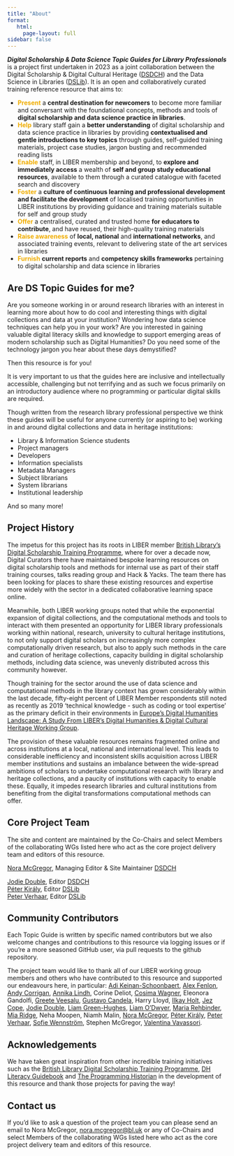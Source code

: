 ```yaml
---
title: "About"
format: 
   html:
     page-layout: full
sidebar: false
---
```

_**Digital Scholarship & Data Science Topic Guides for Library Professionals**_ is a project first undertaken in 2023 as a joint collaboration between the Digital Scholarship & Digital Cultural Heritage ([DSDCH](https://libereurope.eu/working-group/digital-scholarship-and-digital-cultural-heritage-collections-working-group/)) and the Data Science in Libraries ([DSLib](https://libereurope.eu/working-group/liber-data-science-in-libraries-working-group/)).  It is an open and collaboratively curated training reference resource that aims to:

- <span style="color:#f0ad00;">**Present**</span> a **central destination for newcomers** to become more familiar and conversant with the foundational concepts, methods and tools of **digital scholarship and data science practice in libraries**.<br>
- <span style="color:#f0ad00;">**Help**</span> library staff gain a **better understanding** of digital scholarship and data science practice in libraries by providing **contextualised and gentle introductions to key topics** through guides, self-guided training materials, project case studies, jargon busting and recommended reading lists
- <span style="color:#f0ad00;">**Enable**</span> staff, in LIBER membership and beyond, to **explore and immediately access** a wealth of **self and group study educational resources**, available to them through a curated catalogue with faceted search and discovery
- <span style="color:#f0ad00;">**Foster**</span> a **culture of continuous learning and professional development and facilitate the development** of localised training opportunities in LIBER institutions by providing guidance and training materials suitable for self and group study
- <span style="color:#f0ad00;">**Offer**</span> a centralised, curated and trusted home **for educators to contribute**, and have reused, their high-quality training materials
- <span style="color:#f0ad00;">**Raise awareness**</span> of **local, national** and **international networks**, and associated training events, relevant to delivering state of the art services in libraries
- <span style="color:#f0ad00;">**Furnish**</span> **current reports** and **competency skills frameworks** pertaining to digital scholarship and data science in libraries
 
## Are **DS Topic Guides** for me?

Are you someone working in or around research libraries with an interest in learning more about how to do cool and interesting things with digital collections and data at your institution? Wondering how data science techniques can help you in your work? Are you interested in gaining valuable digital literacy skills and knowledge to support emerging areas of modern scholarship such as Digital Humanities? Do you need some of the technology jargon you hear about these days demystified?

Then this resource is for you!

It is very important to us that the guides here are inclusive and intellectually accessible, challenging but not terrifying and as such we focus primarily on an introductory audience where no programming or particular digital skills are required.

Though written from the research library professional perspective we think these guides will be useful for anyone currently (or aspiring to be) working in and around digital collections and data in heritage institutions:

- Library & Information Science students
- Project managers
- Developers
- Information specialists
- Metadata Managers
- Subject librarians
- System librarians
- Institutional leadership

And so many more!



## Project History 

The impetus for this project has its roots in LIBER member [British Library’s Digital Scholarship Training Programme](https://web.archive.org/web/20230513003720/https://www.bl.uk/projects/digital-scholarship-training-programme/), where for over a decade now, Digital Curators there have maintained bespoke learning resources on digital scholarship tools and methods for internal use as part of their staff training courses, talks reading group and Hack & Yacks. The team there has been looking for places to share these existing resources and expertise more widely with the sector in a dedicated collaborative learning space online.

Meanwhile, both LIBER working groups noted that while the exponential expansion of digital collections, and the computational methods and tools to interact with them presented an opportunity for LIBER library professionals working within national, research, university to cultural heritage institutions, to not only support digital scholars on increasingly more complex computationally driven research, but also to apply such methods in the care and curation of heritage collections, capacity building in digital scholarship methods, including data science, was unevenly distributed across this community however.

Though training for the sector around the use of data science and computational methods in the library context has grown considerably within the last decade, fifty-eight percent of LIBER Member respondents still noted as recently as 2019 ‘technical knowledge - such as coding or tool expertise’ as the primary deficit in their environments in [Europe's Digital Humanities Landscape: A Study From LIBER's Digital Humanities & Digital Cultural Heritage Working Group](https://zenodo.org/record/3247286#.ZGXqS7XMJjS).

The provision of these valuable resources remains fragmented online and across institutions at a local, national and international level. This leads to considerable inefficiency and inconsistent skills acquisition across LIBER member institutions and sustains an imbalance between the wide-spread ambitions of scholars to undertake computational research with library and heritage collections, and a paucity of institutions with capacity to enable these. Equally, it impedes research libraries and cultural institutions from benefiting from the digital transformations computational methods can offer.

## Core Project Team  

The site and content are maintained by the Co-Chairs and select Members of the collaborating WGs listed here who act as the core project delivery team and editors of this resource.

[Nora McGregor](https://libereurope.eu/member/nora-mcgregor/), Managing Editor & Site Maintainer [DSDCH](https://libereurope.eu/working-group/digital-scholarship-and-digital-cultural-heritage-collections-working-group/) 

[Jodie Double](https://libereurope.eu/member/jodie-double/), Editor [DSDCH](https://libereurope.eu/working-group/digital-scholarship-and-digital-cultural-heritage-collections-working-group/)  
[Péter Király](https://libereurope.eu/member/peter-kiraly-phd/), Editor [DSLib](https://libereurope.eu/working-group/liber-data-science-in-libraries-working-group/)  
[Peter Verhaar](https://libereurope.eu/member/peter_verhaar/), Editor [DSLib](https://libereurope.eu/working-group/liber-data-science-in-libraries-working-group/)

## Community Contributors 

Each Topic Guide is written by specific named contributors but we also welcome changes and contributions to this resource via logging issues or if you’re a more seasoned GitHub user, via pull requests to the github repository. 

The project team would like to thank all of our LIBER working group members and others who have contributed to this resource and supported our endeavours here, in particular: [Adi Keinan-Schoonbaert](https://libereurope.eu/member/adi-keinan-schoonbaert/), [Alex Fenlon](https://libereurope.eu/member/alex-fenlon/), [Andy Corrigan](https://libereurope.eu/member/andy-corrigan/), [Annika Lindh](https://libereurope.eu/member/annika-lindh/), Corine Deliot, [Cosima Wagner](https://libereurope.eu/member/cosima-wagner/), Eleonora Gandolfi, [Greete Veesalu](https://libereurope.eu/member/greete-veesalu/), [Gustavo Candela](https://libereurope.eu/member/gustavo-candela/), Harry Lloyd, [Ilkay Holt](https://libereurope.eu/member/ilkay-holt/), [Jez Cope](https://libereurope.eu/member/jez-cope/), [Jodie Double](https://libereurope.eu/member/jodie-double/), [Liam Green-Hughes](https://libereurope.eu/member/liam-green-hughes/), [Liam O'Dwyer](https://libereurope.eu/member/liam-odwyer/), [Maria Rehbinder](https://libereurope.eu/member/maria-rehbinder/), [Mia Ridge](https://libereurope.eu/member/mia-ridge/), Neha Moopen, Niamh Malin, [Nora McGregor](https://libereurope.eu/member/nora-mcgregor/), [Péter Király](https://libereurope.eu/member/peter-kiraly-phd/), [Peter Verhaar](https://libereurope.eu/member/peter_verhaar/), [Sofie Wennström](https://libereurope.eu/member/sofie-wennstrom/), Stephen McGregor, [Valentina Vavassori](https://libereurope.eu/member/valentina-vavassori/).

## Acknowledgements

We have taken great inspiration from other incredible training initiatives such as the [British Library Digital Scholarship Training Programme](https://web.archive.org/web/20230513003720/https://www.bl.uk/projects/digital-scholarship-training-programme/), [DH Literacy Guidebook](https://cmu-lib.github.io/dhlg/) and [The Programming Historian](https://cmu-lib.github.io/dhlg/) in the development of this resource and thank those projects for paving the way!

## Contact us

If you’d like to ask a question of the project team you can please send an email to Nora McGregor, [nora.mcgregor@bl.uk](mailto:nora.mcgregor@bl.uk) or any of Co-Chairs and select Members of the collaborating WGs listed here who act as the core project delivery team and editors of this resource.
